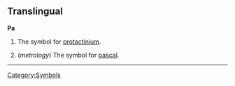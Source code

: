 ==Translingual==
'''Pa'''

#{{chemistry}} The symbol for [[protactinium]].
#(''metrology'') The symbol for [[pascal]].
[[Category:Symbols]]
----